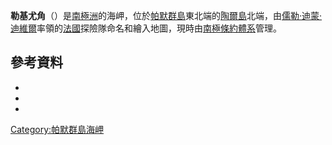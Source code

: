 {{coord|63|32|S|59|50|W|source:GNIS|display=title}}

'''勒基尤角'''（{{lang-en|Cape Leguillou}}）是[[南極洲|南極洲]]的海岬，位於[[帕默群島|帕默群島]]東北端的[[陶爾島|陶爾島]]北端，由[[儒勒·迪蒙·迪維爾|儒勒·迪蒙·迪維爾]]率領的[[法國|法國]]探險隊命名和繪入地圖，現時由[[南極條約體系|南極條約體系]]管理。

==參考資料==
*{{cite gnis | type = antarid | id = 8672| name = Cape Leguillou | accessdate = 2013-06-10}}
*{{cite book |editor-first= Fred G. |editor-last= Alberts |title= Geographic Names of the Antarctic |url= http://archive.org/download/GeographicNamesOfTheAntarctic2ndEdition/Gna-GeographicNamesOfTheAntarctic2ndEdition1995.pdf |accessdate= 2012-04-05 |edition= second |date=June 1995 |publisher= [[United_States_Board_on_Geographic_Names|United States Board on Geographic Names]] |page= 426}}
*{{usgs-gazetteer|id=8672}}

{{DEFAULTSORT:Cape Leguillou}}
[[Category:帕默群島海岬|Category:帕默群島海岬]]


{{PalmerArchipelago-geo-stub}}